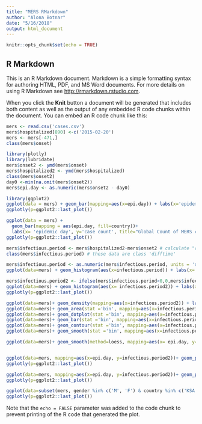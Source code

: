 ```yaml
---
title: "MERS RMarkdown"
author: "Alona Botnar"
date: "5/16/2018"
output: html_document
---
```


```r
knitr::opts_chunk$set(echo = TRUE)
```

## R Markdown

This is an R Markdown document. Markdown is a simple formatting syntax for authoring HTML, PDF, and MS Word documents. For more details on using R Markdown see <http://rmarkdown.rstudio.com>.

When you click the **Knit** button a document will be generated that includes both content as well as the output of any embedded R code chunks within the document. You can embed an R code chunk like this:

```r

mers <- read.csv('cases.csv')
mers$hospitalized[890] <-c('2015-02-20')
mers <- mers[-471,]
class(mers$onset)

library(plotly)
library(lubridate)
mers$onset2 <- ymd(mers$onset)
mers$hospitalized2 <- ymd(mers$hospitalized)
class(mers$onset2)
day0 <-min(na.omit(mers$onset2))
mers$epi.day <- as.numeric(mers$onset2 - day0)

library(ggplot2)
ggplot(data = mers) + geom_bar(mapping=aes(x=epi.day)) + labs(x='epidemic day', y = 'case count', title='Global Count of MERS cases by date of symptom onset', caption='Data from: https://github/com/rambaut/MERS-Cases/blob/gh-pages/data/cases.csv')
ggplotly(p=ggplot2::last_plot())

ggplot(data = mers) +
  geom_bar(mapping = aes(epi.day, fill=country))+
  labs(x= 'epidemic day', y='case count', title="Global Count of MERS cases by date of symptom onset", caption="Data from: https://github.com/rambaut/MERS-Cases/blob/gh-pages/data/cases.csv")
ggplotly(p=ggplot2::last_plot())

mers$infectious.period <- mers$hospitalized2-mers$onset2 # calculate "raw" infectious period
class(mers$infectious.period) # these data are class 'difftime'

mers$infectious.period <- as.numeric(mers$infectious.period, units = 'days') #convert to days
ggplot(data=mers) + geom_histogram(aes(x=infectious.period)) + labs(x='infectious.period', y='frequency', title='Distribution of calculated MERS infectious peiord', caption='Data from: https://github.com/rambaut/MERS-Cases/blob/gh-pages/data/cases.csv')

mers$infectious.period2 <- ifelse(mers$infectious.period<0,0,mers$infectious.period)
ggplot(data=mers) + geom_histogram(aes(x= infectious.period2)) + labs(x='Infectious period', y='Frequency', title ='Distribution of Calculated MERS infectious period (positive values only)', caption = 'Data from: https://github.com/rambaut/MERS???Cases/blob/gh???pages/data/cases.csv')
ggplotly(p=ggplot2::last_plot())

ggplot(data=mers)+ geom_density(mapping=aes(x=infectious.period2)) + labs(x='Infectious Period', y='Frequency', title='Probability density for MERS infectious period (positive values only)' , caption='Data from: https://github.com/rambaut/MERS???Cases/blob/gh???pages/data/cases.csv')
ggplot(data=mers)+ geom_area(stat ='bin', mapping=aes(x=infectious.period2)) + labs(x='Infectious period', y='Freqeuncy', title='Area plot for MERS infectious period (positive values only)', caption='Data from: https://github.com/rambaut/MERS???Cases/blob/gh???pages/data/cases.csv')
ggplot(data=mers)+ geom_dotplot(stat ='bin', mapping=aes(x=infectious.period2)) + labs(x='Infectious period', y='Freqeuncy', title='Area plot for MERS infectious period (positive values only)', caption='Data from: https://github.com/rambaut/MERS???Cases/blob/gh???pages/data/cases.csv')
ggplot(data=mers)+ geom_bar(stat ='bin', mapping=aes(x=infectious.period2)) + labs(x='Infectious period', y='Freqeuncy', title='Area plot for MERS infectious period (positive values only)', caption='Data from: https://github.com/rambaut/MERS???Cases/blob/gh???pages/data/cases.csv')
ggplot(data=mers)+ geom_contour(stat ='bin', mapping=aes(x=infectious.period2)) + labs(x='Infectious period', y='Freqeuncy', title='Area plot for MERS infectious period (positive values only)', caption='Data from: https://github.com/rambaut/MERS???Cases/blob/gh???pages/data/cases.csv')
ggplot(data=mers)+ geom_smooth(stat ='bin', mapping=aes(x=infectious.period2)) + labs(x='Infectious period', y='Freqeuncy', title='Area plot for MERS infectious period (positive values only)', caption='Data from: https://github.com/rambaut/MERS???Cases/blob/gh???pages/data/cases.csv')

ggplot(data=mers)+ geom_smooth(method=loess, mapping=aes(x= epi.day, y=infectious.period2)) + labs(x='Infectious period', y='Freqeuncy', title='Area plot for MERS infectious period (positive values only)', caption='Data from: https://github.com/rambaut/MERS???Cases/blob/gh???pages/data/cases.csv')


ggplot(data=mers, mapping=aes(x=epi.day, y=infectious.period2))+ geom_point(mapping = aes(color=country))+ facet_wrap(~ country)+ scale_y_continuous(limits = c(0, 50))+ labs(x='Epidemic Day', y= 'Infectious Period', title= 'MERS infectious period (positive value only) over time', caption= 'Data from: https://github.com/rambaut/MERS???Cases/blob/gh???pages/data/cases.csv')
ggplotly(p=ggplot2::last_plot())

ggplot(data=mers, mapping=aes(x=epi.day, y=infectious.period2))+ geom_point(mapping = aes(color=city))+ facet_wrap(~ country)+ scale_y_continuous(limits = c(0, 50))+ labs(x='Epidemic Day', y= 'Infectious Period', title= 'MERS infectious period (positive value only) over time', caption= 'Data from: https://github.com/rambaut/MERS???Cases/blob/gh???pages/data/cases.csv')
ggplotly(p=ggplot2::last_plot())

ggplot(data=subset(mers, gender %in% c('M', 'F') & country %in% c('KSA', 'Oman', 'Iran', 'Jordan', 'Qatar', 'South Korea', 'UAE'))) + geom_point(mapping=aes(x=epi.day, y = infectious.period2, color=country))+ facet_grid(gender ~ country) + scale_y_continuous(limits = c(0,50))+ labs(x='Epidemic day', y= 'Infectious period', title = 'MERS infectious period by gender and country', caption= 'Data from:https://github.com/rambaut/MERS???Cases/blob/gh???pages/data/cases.csv' )
ggplotly(p=ggplot2::last_plot())

```



Note that the `echo = FALSE` parameter was added to the code chunk to prevent printing of the R code that generated the plot.
